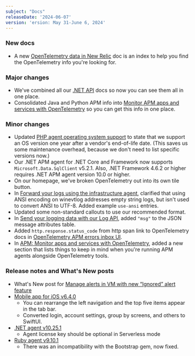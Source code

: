```yaml
---
subject: "Docs"
releaseDate: '2024-06-07'
version: 'ersion: May 31-June 6, 2024'
---
```


### New docs

* A new [OpenTelemetry data in New Relic](/docs/more-integrations/open-source-telemetry-integrations/opentelemetry/best-practices/opentelemetry-data-overview) doc is an index to help you find the OpenTelemetry info you're looking for.

### Major changes

* We've combined all our [.NET API](/docs/apm/agents/net-agent/net-agent-api/net-agent-api) docs so now you can see them all in one place.
* Consolidated Java and Python APM info into [Monitor APM apps and services with OpenTelemetry](/docs/more-integrations/open-source-telemetry-integrations/opentelemetry/get-started/apm-monitoring/opentelemetry-apm-intro) so you can get this info in one place.


### Minor changes

* Updated [PHP agent operating system support](/docs/apm/agents/php-agent/getting-started/php-agent-compatibility-requirements/#operating-systems) to state that we support an OS version one year after a vendor's end-of-life date. (This saves us some maintenance overhead, because we don't need to list specific versions now.)
* Our .NET APM agent for .NET Core and Framework now supports `Microsoft.Data.SqlClient` v5.2.1. Also, .NET Framework 4.6.2 or higher requires .NET APM agent version 10.0 or higher.
* On our homepage, we've broken OpenTelemetry out into its own tile button.
* In [Forward your logs using the infrastructure agent](/docs/logs/forward-logs/forward-your-logs-using-infrastructure-agent), clarified that using ANSI encoding on winevtlog addresses empty string logs, but isn't used to convert ANSI to UTF-8. Added example `use-ansi` entries.
* Updated some non-standard callouts to use our recommended format. 
* In [Send your logging data with our Log API](/docs/logs/log-api/introduction-log-api/#attributes), added `"msg"` to the JSON message attributes table.
* Added `http.response.status_code` from http span link to OpenTelemetry docs in [OpenTelemetry APM errors inbox UI](/docs/more-integrations/open-source-telemetry-integrations/opentelemetry/get-started/apm-monitoring/opentelemetry-apm-ui/#errors-inbox-page).
* In [APM: Monitor apps and services with OpenTelemetry](/docs/more-integrations/open-source-telemetry-integrations/opentelemetry/get-started/apm-monitoring/opentelemetry-apm-intro/#apm-agents), added a new section that lists things to keep in mind when you're running APM agents alongside OpenTelemetry tools. 

### Release notes and What's New posts

* What's New post for [Manage alerts in VM with new “Ignored” alert feature](/whats-new/2024/05/whats-new-05-13-nrvm-change-status-to-ignore)
* [Mobile app for iOS v6.4.0](/docs/release-notes/mobile-apps-release-notes/new-relic-ios-release-notes/new-relic-ios-6040)
    * You can rearrange the left navigation and the top five items appear in the tab bar.
    * Converted login, account settings, group by screens, and others to SwiftUI.
* [.NET agent v10.25.1](/docs/release-notes/agent-release-notes/net-release-notes/net-agent-10-25-1)
    * Agent license key should be optional in Serverless mode
* [Ruby agent v9.10.1](/docs/release-notes/agent-release-notes/ruby-release-notes/ruby-agent-9-10-1)
    * There was an incompatibility with the Bootstrap gem, now fixed.















